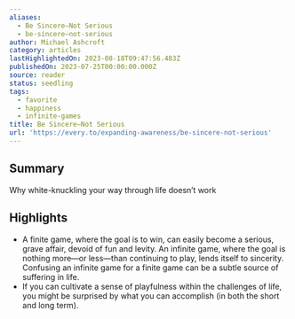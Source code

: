 ```yaml
---
aliases:
  - Be Sincere—Not Serious
  - be-sincere—not-serious
author: Michael Ashcroft
category: articles
lastHighlightedOn: 2023-08-18T09:47:56.483Z
publishedOn: 2023-07-25T00:00:00.000Z
source: reader
status: seedling
tags:
  - favorite
  - happiness
  - infinite-games
title: Be Sincere—Not Serious
url: 'https://every.to/expanding-awareness/be-sincere-not-serious'
---
```

## Summary

Why white-knuckling your way through life doesn’t work

## Highlights

- A finite game, where the goal is to win, can easily become a serious, grave affair, devoid of fun and levity. An infinite game, where the goal is nothing more—or less—than continuing to play, lends itself to sincerity. Confusing an infinite game for a finite game can be a subtle source of suffering in life.
- If you can cultivate a sense of playfulness within the challenges of life, you might be surprised by what you can accomplish (in both the short and long term).
